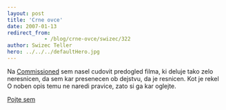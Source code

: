 ```yaml
---
layout: post
title: 'Crne ovce'
date: 2007-01-13
redirect_from: 
            - /blog/crne-ovce/swizec/322
author: Swizec Teller
hero: ../../../defaultHero.jpg
---
```

Na [Commissioned](http://www.commissionedcomic.com) sem nasel cudovit predogled filma, ki deluje tako zelo neresnicen, da sem kar presenecen ob dejstvu, da je resnicen. Kot je rekel O noben opis temu ne naredi pravice, zato si ga kar oglejte.

[Pojte sem](http://www.ifilm.com/video/2810911)
